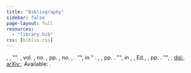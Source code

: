 ```yaml
---
title: "Bibliography"
sidebar: false
page-layout: full
resources: 
  - "library.bib"
css: [biblio.css]
---
```


```{=html}
<script
  type="text/javascript"
  src="https://cdn.jsdelivr.net/gh/pcooksey/bibtex-js@1.0.0/src/bibtex_js.js"
></script>
<bibtex src="library.bib"></bibtex>

<div class="bibtex_template">
  <div class="bibtexVar bibtex-citation" id="+BIBTEXKEY+" extra="BIBTEXKEY">
    <!-- author -->
    <span class="author" max="3">
      <span class="if von"><span class="von"> </span></span
      ><span class="last"></span
      ><span class="if junior"> <span class="junior"></span></span>,
      <span class="first_initial"></span></span
    >,
    <!-- title, journal, year etc -->
    <span class="if BIBTEXTYPEKEY==ARTICLE">
      "<span class="title"></span>". <em><span class="journal"></span></em>,
      <span class="if volume">vol. <span class="volume"></span>, </span>
      <span class="if number">no. <span class="number"></span>, </span>
      <span class="if pages">pp. <span class="pages"></span>, </span>
      <span class="if month">no. <span class="month"></span>, </span>
      <span class="year"></span>.
    </span>
    <span class="if BIBTEXTYPEKEY==BOOK || BIBTEXTYPEKEY==INBOOK">
      <span class="if chapter">"<span class="chapter"></span>", in "</span>
      <em><span class="title"></span></em>. <span class="publisher"></span>,
      <span class="year"></span>
      <span class="if pages">, pp. <span class="pages"></span></span>.
    </span>
    <span class="if BIBTEXTYPEKEY==INPROCEEDINGS">
      "<span class="title"></span>", in
      <em><span class="booktitle"></span></em>,
      <span class="if editor"><span class="editor"></span>, Ed., </span>
      <span class="if month"><span class="month"></span> </span>
      <span class="year"></span>
      <span class="if pages">, pp. <span class="pages"></span></span>.
    </span>
    <span class="if BIBTEXTYPEKEY==MISC">
      "<span class="title"></span>", <span class="year"></span>.
    </span>
    <!-- doi / url -->
    <span class="if doi">
      <a class="bibtexVar" href="http://dx.doi.org/+DOI+" extra="doi"
        >doi:<span class="doi"></span></a
      >.
    </span>
    <span class="if !doi">
      <span class="if arxivid">
        <a
          class="bibtexVar"
          href="https://arxiv.org/abs/+ARXIVID+"
          extra="arxivid"
          >arXiv:<span class="arxivid"></span></a
        >.
      </span>
      <span class="if !arxivid">
        <span class="if url">
          Available: <a class="url"><span class="url"></span></a>.
        </span>
      </span>
    </span>
  </div>
</div>

<div id="bibtex_display" callback="add_anchors(bibtex_display)"></div>

<script src="https://cdn.jsdelivr.net/npm/anchor-js/anchor.min.js"></script>
<script>
  function add_anchors(bibtex_display) {
    anchors.add(".bibtex-citation");
    if (window.location.hash != "") {
      window.location.href = window.location.hash;
    }
  }
</script>
```